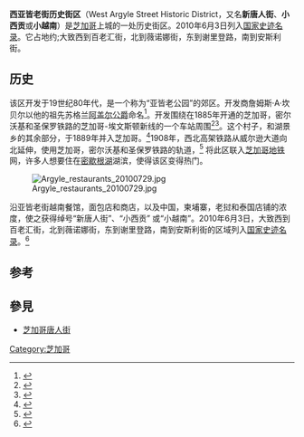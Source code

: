 {{Infobox nrhp
| name = 西亚皆老街历史街区
| added = June 3, 2010
| image = Argyle CTA 20100729.jpg
| location= [[芝加哥|芝加哥]]
| lat_degrees = 41 | lat_minutes = 58 | lat_seconds = 24 | lat_direction = N
| long_degrees = 87 | long_minutes = 39 | long_seconds = 25 | long_direction = W
| architect= Multiple
| refnum= 10000311
}}
'''西亚皆老街历史街区'''（West Argyle Street Historic District，又名'''新唐人街'''、'''小西贡'''或'''小越南'''）是[[芝加哥|芝加哥]]上城的一处历史街区。2010年6月3日列入[[国家史迹名录|国家史迹名录]]。它占地约{{convert|41|acre|km2}};大致西到百老汇街，北到薇诺娜街，东到谢里登路，南到安斯利街。

==历史==
该区开发于19世纪80年代，是一个称为“亚皆老公园”的郊区。开发商詹姆斯·A·坎贝尔以他的祖先苏格兰[[阿盖尔公爵|阿盖尔公爵]]命名<ref>{{cite book|last=Callary|first=Edward|title=Place names of Illinois|year=2009|publisher=University of Illinois Press|isbn=0-252-03356-6|page=13}}</ref>。开发围绕在1885年开通的芝加哥，密尔沃基和圣保罗铁路的芝加哥-埃文斯顿新线的一个车站周围<ref>{{cite news|title=The Chicago & Evanston|newspaper=Chicago Daily Tribune|date=May 22, 1885}}</ref><ref>{{cite news|title=Suburban|newspaper=Chicago Daily Tribune|date=November 8, 1885}}</ref>。这个村子，和湖景乡的其余部分，于1889年并入芝加哥。<ref>{{cite news|title=Ten New Sister Wards|newspaper=Chicago Daily Tribune|date=July 20, 1889}}</ref>1908年，西北高架铁路从威尔逊大道向北延伸，使用芝加哥，密尔沃基和圣保罗铁路的轨道，<ref>{{cite journal|title=Electrification of the Evanston Suburban Line of the Chicago Milwaukee & St. Paul|journal=The Railway Age|date=October 4, 1907|month=October|volume=44|issue=14|page=467|url=http://books.google.com/books?id=D5RMAAAAYAAJ&pg=PA467|accessdate=July 29, 2010|archive-date=2013-12-31|archive-url=https://web.archive.org/web/20131231093045/http://books.google.com/books?id=D5RMAAAAYAAJ&pg=PA467|dead-url=no}}</ref> 将此区联入[[芝加哥地铁|芝加哥地铁]]网，许多人想要住在[[密歇根湖|密歇根湖]]湖滨，使得该区变得热门。

[[File:Argyle_restaurants_20100729.jpg|thumb]]


沿亚皆老街越南餐馆，面包店和商店，以及中国，柬埔寨，老挝和泰国店铺的浓度，使之获得绰号“新唐人街”、“小西贡” 或“小越南”。2010年6月3日，大致西到百老汇街，北到薇诺娜街，东到谢里登路，南到安斯利街的区域列入[[国家史迹名录|国家史迹名录]]。<ref>{{cite web|title=Weekly list of actions taken on properties:   6/01/10  through  6/04/10|url=http://www.nps.gov/history/nr/listings/20100611.htm|publisher=National Park Service|accessdate=July 29, 2010|archive-date=2012-11-07|archive-url=https://web.archive.org/web/20121107004403/http://www.nps.gov/history/nr/listings/20100611.htm|dead-url=no}}</ref>

==参考==
{{Reflist}}
[[Category:芝加哥|Category:芝加哥]]

==參見==
*[[芝加哥唐人街|芝加哥唐人街]]